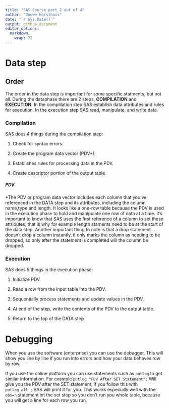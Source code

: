 ```yaml
---
title: "SAS Course part 2 out of 4"
author: "Douwe Horsthuis"
date: "`r Sys.Date()`"
output: github_document
editor_options: 
  markdown: 
    wrap: 72
---
```


# Data step

## Order

The order in the data step is important for some specific statments, but
not all. During the dataphase there are 2 steps, **COMPILATION** and
**EXECUTION**. In the complilation step SAS establish data attributes
and rules for execution. In the execution step SAS read, manipulate, and
write data.

### Compilation

SAS does 4 things during the compilation step:

1.  Check for syntax errors.

2.  Create the program data vector (PDV\*).

3.  Establishes rules for processing data in the PDV.

4.  Create descriptor portion of the output table.

##### PDV

\*The PDV or program data vector includes each column that you've
referenced in the DATA step and its attributes, including the column
name,type and length. It looks like a one-row table because the PDV is
used in the execution phase to hold and manipulate one row of data at a
time. It's important to know that SAS uses the first reference of a
column to set these attributes, that is why for example length staments
need to be at the start of the data step. Another important thing to
note is that a drop statement doesn't drop a column instantly, it only
marks the column as needing to be dropped, so only after the statement
is completed will the column be dropped.

### Execution

SAS does 5 things in the execution phase:

1.  Initialize PDV.

2.  Read a row from the input table into the PDV.

3.  Sequentially process statements and update values in the PDV.

4.  At end of the step, write the contents of the PDV to the output
    table.

5.  Return to the top of the DATA step

# Debugging

When you use the software (enterprise) you can use the debugger. This
will show you line by line if you run into errors and how your data
behaves row by row.

If you use the online platform you can use statements such as `putlog`
to get similar information. For example
`putlog "PDV After SET Statement";` Will give you the PDV after the SET
statement, if you follow this with `putlog_all_;` SAS will print it for
you. This works especially well with the `obs=n` statement int the set
step so you don't run you whole table, because you will get a line for
each row you run.
